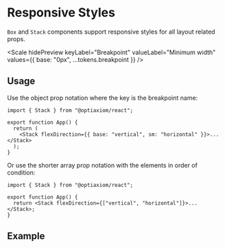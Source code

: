 
# Responsive Styles

`Box` and `Stack` components support responsive styles for all layout related props.

<Scale
  hidePreview
  keyLabel="Breakpoint"
  valueLabel="Minimum width"
  values={{ base: "0px", ...tokens.breakpoint }}
/>

## Usage

Use the object prop notation where the key is the breakpoint name:

```tsx
import { Stack } from "@optiaxiom/react";

export function App() {
  return (
    <Stack flexDirection={{ base: "vertical", sm: "horizontal" }}>...</Stack>
  );
}
```

Or use the shorter array prop notation with the elements in order of condition:

```tsx
import { Stack } from "@optiaxiom/react";

export function App() {
  return <Stack flexDirection={["vertical", "horizontal"]}>...</Stack>;
}
```

## Example

<ax-demo
  iframe="/styled-system/responsive-styles-demo/"
  name="responsive-usage"
/>
